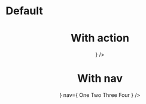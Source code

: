 
<Meta title="Header" component={Header} />

# Default

<Preview>
  <Story name="Default">
    <Header title="Title" />
  </Story>
</Preview>

# With action

<Preview>
  <Story name="With action">
    <Header title="Title" actions={<Button label="Action" />} />
  </Story>
</Preview>

# With nav

<Preview>
  <Story name="With nav">
    <Header
      title="Title"
      actions={<Button label="Action" />}
      nav={
        <Tabs defaultValue="one">
          <TabsList>
            <TabsTab value="one">One</TabsTab>
            <TabsTab value="two">Two</TabsTab>
            <TabsTab value="three">Three</TabsTab>
            <TabsTab value="four">Four</TabsTab>
          </TabsList>
        </Tabs>
      }
    />
  </Story>
</Preview>
